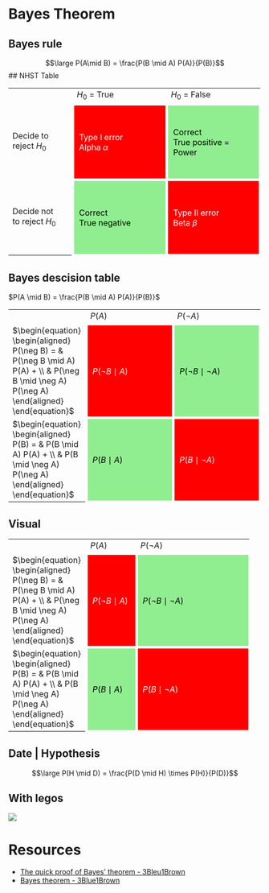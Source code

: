 # Bayes Theorem {.section}

## Bayes rule

$$\large P(A\mid B) = \frac{P(B \mid A) P(A)}{P(B)}$$
## NHST Table

<table style="border: none;  transform: scale(1);">
  <col width="150px">
  <col width="225px">
  <col width="225px">
<tr><td></td style="width: 300px;">
<td>
$H_0$ = True
</td style="width: 300px;">
<td>
$H_0$ = False
</td></tr>
<tr height="150px">
<td>Decide to<br>reject $H_0$</td>
<td style = "border: 5px solid white; padding: 10px; color: white; background-color: red;">Type I error <br>Alpha $\alpha$ </td>
<td style = "border: 5px solid white; padding: 10px; color: black; background-color: lightgreen;">Correct <br>True positive = Power</td>
</tr>
<tr height="150px">
<td>Decide not<br>to reject $H_0$</td>   
<td style = "border: 5px solid white; padding: 10px; color: black; background-color: lightgreen;">Correct <br> True negative</td>
<td style = "border: 5px solid white; padding: 10px; color: white; background-color: red;">Type II error <br>Beta $\beta$ </td>
</tr>
</table>

## Bayes descision table

$P(A \mid B) = \frac{P(B \mid A) P(A)}{P(B)}$

<table style="border: none;  transform: scale(1);">
  <col width="150px">
  <col width="225px">
  <col width="225px">
<tr><td></td style="width: 300px;">
<td>
$P(A)$
</td style="width: 300px;">
<td>
$P(\neg A)$
</td></tr>
<tr height="150px">
<td>
$\begin{equation}
\begin{aligned}
P(\neg B) = & P(\neg B \mid A) P(A) + \\ 
            & P(\neg B \mid \neg A) P(\neg A)
\end{aligned}
\end{equation}$
</td>
<td style = "border: 5px solid white; padding: 10px; color: white; background-color: red;">
$P(\neg B \mid A)$
</td>
<td style = "border: 5px solid white; padding: 10px; color: black; background-color: lightgreen;">
$P(\neg B \mid \neg A)$
</td>
</tr>
<tr height="150px">
<td>
$\begin{equation}
\begin{aligned}
P(B) = & P(B \mid A) P(A) + \\ 
       & P(B \mid \neg A) P(\neg A)
\end{aligned}
\end{equation}$
</td>   
<td style = "border: 5px solid white; padding: 10px; color: black; background-color: lightgreen;">
$P(B \mid A)$
</td>
<td style = "border: 5px solid white; padding: 10px; color: white; background-color: red;">
$P(B \mid \neg A)$
</td>
</tr>
</table>

## Visual

<table style="border: none;  transform: scale(1);">
  <col width="150px">
  <col width="100px">
  <col width="225px">
<tr><td></td style="width: 300px;">
<td>
$P(A)$
</td style="width: 300px;">
<td>
$P(\neg A)$
</td></tr>
<tr height="80px">
<td>
$\begin{equation}
\begin{aligned}
P(\neg B) = & P(\neg B \mid A) P(A) + \\ 
            & P(\neg B \mid \neg A) P(\neg A)
\end{aligned}
\end{equation}$
</td>
<td style = "border: 5px solid white; padding: 10px; color: white; background-color: red;">
$P(\neg B \mid A)$
</td>
<td style = "border: 5px solid white; padding: 10px; color: black; background-color: lightgreen;">
$P(\neg B \mid \neg A)$
</td>
</tr>
<tr height="150px">
<td>
$\begin{equation}
\begin{aligned}
P(B) = & P(B \mid A) P(A) + \\ 
       & P(B \mid \neg A) P(\neg A)
\end{aligned}
\end{equation}$
</td>   
<td style = "border: 5px solid white; padding: 10px; color: black; background-color: lightgreen;">
$P(B \mid A)$
</td>
<td style = "border: 5px solid white; padding: 10px; color: white; background-color: red;">
$P(B \mid \neg A)$
</td>
</tr>
</table>

## Date | Hypothesis

$$\large P(H \mid D) = \frac{P(D \mid H) \times P(H)}{P(D)}$$

## With legos

![]("../../../../topics/bayes/lego_bayes.jpg")

# Resources

* [The quick proof of Bayes' theorem - 3Bleu1Brown](https://youtu.be/U_85TaXbeIo)
* [Bayes theorem - 3Blue1Brown](https://youtu.be/HZGCoVF3YvM)